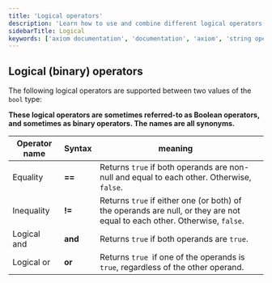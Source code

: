 ```yaml
---
title: 'Logical operators'
description: 'Learn how to use and combine different logical operators in APL.'
sidebarTitle: Logical
keywords: ['axiom documentation', 'documentation', 'axiom', 'string operators', 'equality', 'inequality', 'logical and', 'logical or']
---
```


## Logical (binary) operators

The following logical operators are supported between two values of the `bool` type:

**These logical operators are sometimes referred-to as Boolean operators, and sometimes as binary operators. The names are all synonyms.**

| **Operator name** | **Syntax** | **meaning**                                                                                                             |     |
| ----------------- | ---------- | ----------------------------------------------------------------------------------------------------------------------- | --- |
| Equality          | **==**       | Returns `true` if both operands are non-null and equal to each other. Otherwise, `false`.                                |
| Inequality        | **!=**       | Returns `true` if either one (or both) of the operands are null, or they are not equal to each other. Otherwise, `false`. |
| Logical and       | **and**        | Returns `true` if both operands are `true`.                                                                              |
| Logical or        | **or**       | Returns `true `if one of the operands is `true`, regardless of the other operand.                                        |
